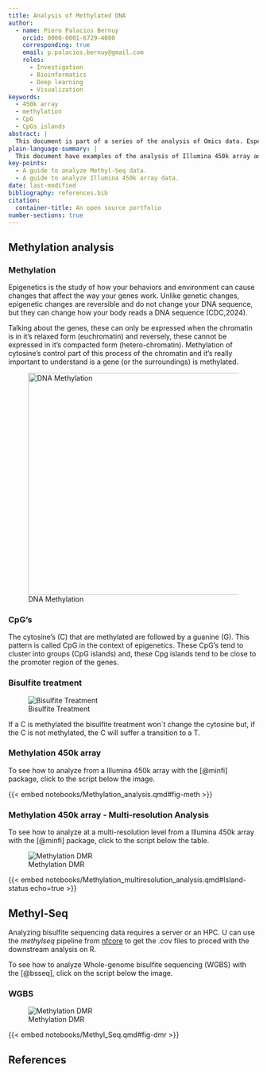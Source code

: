 ```yaml
---
title: Analysis of Methylated DNA
author:
  - name: Piero Palacios Bernuy
    orcid: 0000-0001-6729-4080
    corresponding: true
    email: p.palacios.bernuy@gmail.com
    roles:
      - Investigation
      - Bioinformatics
      - Deep learning
      - Visualization
keywords:
  - 450k array
  - methylation
  - CpG
  - CpGs islands
abstract: |
  This document is part of a series of the analysis of Omics data. Especifycally, here is showed how to analyze Illumina 450k array and Methyl-Seq data with Bioconductor packages. Also, it's showcased how to make plots of the methylation data in the context of genomic positions and genes strutctures. 
plain-language-summary: |
  This document have examples of the analysis of Illumina 450k array and Methyl-Seq data.
key-points:
  - A guide to analyze Methyl-Seq data.
  - A guide to analyze Illumina 450k array data.
date: last-modified
bibliography: references.bib
citation:
  container-title: An open source portfolio
number-sections: true
---
```


## Methylation analysis

### Methylation

Epigenetics is the study of how your behaviors and environment can cause changes that affect the way your genes work. Unlike genetic changes, epigenetic changes are reversible and do not change your DNA sequence, but they can change how your body reads a DNA sequence (CDC,2024).

Talking about the genes, these can only be expressed when the chromatin is in it's relaxed form (euchromatin) and reversely, these cannot be expressed in it's compacted form (hetero-chromatin). Methylation of cytosine's control part of this process of the chromatin and it's really important to understand is a gene (or the surroundings) is methylated.

![DNA Methylation](https://static.cambridge.org/binary/version/id/urn:cambridge.org:id:binary:20220108070724404-0024:S0924270821000181:S0924270821000181_fig3.png?pub-status=live){width="447"}

### CpG's

The cytosine's (C) that are methylated are followed by a guanine (G). This pattern is called CpG in the context of epigenetics. These CpG's tend to cluster into groups (CpG islands) and, these Cpg islands tend to be close to the promoter region of the genes.

### Bisulfite treatment

![Bisulfite Treatment](https://www.diagenode.com/img/categories/bisulfite-conversion/bisulfite.png)

If a C is methylated the bisulfite treatment won´t change the cytosine but, if the C is not methylated, the C will suffer a transition to a T.

### Methylation 450k array

To see how to analyze from a Illumina 450k array with the [@minfi] package, click to the script below the image.

{{< embed notebooks/Methylation_analysis.qmd#fig-meth >}}

### Methylation 450k array - Multi-resolution Analysis

To see how to analyze at a multi-resolution level from a Illumina 450k array with the [@minfi] package, click to the script below the table.

![Methylation DMR](notebooks/track_plot.png)

{{< embed notebooks/Methylation_multiresolution_analysis.qmd#Island-status echo=true >}}

## Methyl-Seq

Analyzing bisulfite sequencing data requires a server or an HPC. U can use the *methylseq* pipeline from [nfcore](https://nf-co.re/methylseq/2.6.0) to get the .cov files to proced with the downstream analysis on R.

To see how to analyze Whole-genome bisulfite sequencing (WGBS) with the [@bsseq], click on the script below the image.

### WGBS

![Methylation DMR](notebooks/track_methyl_seq_plot.png) 

{{< embed notebooks/Methyl_Seq.qmd#fig-dmr >}}

## References {.unnumbered}

::: {#refs}
:::
